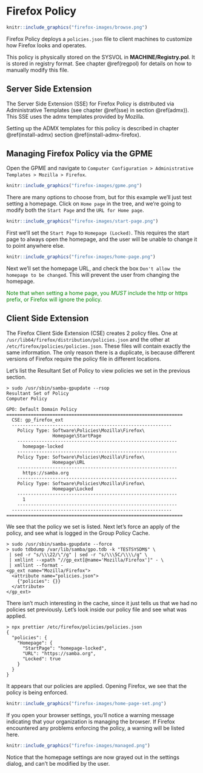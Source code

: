 # Firefox Policy {#firefox}

```r
knitr::include_graphics("firefox-images/browse.png")
```

\index{Policies!Firefox}

Firefox Policy deploys a `policies.json` file to client machines to customize how Firefox looks and operates.

This policy is physically stored on the SYSVOL in **MACHINE/Registry.pol**. It is stored in registry format. See chapter \@ref(regpol) for details on how to manually modify this file.

## Server Side Extension

The Server Side Extension (SSE) for Firefox Policy is distributed via Administrative Templates (see chapter \@ref(sse) in section \@ref(admx)). This SSE uses the admx templates provided by Mozilla.

Setting up the ADMX templates for this policy is described in chapter \@ref(install-admx) section \@ref(install-admx-firefox).
\index{Server Side Extensions}
\index{Administrative Templates}

## Managing Firefox Policy via the GPME

Open the GPME and navigate to `Computer Configuration > Administrative Templates > Mozilla > Firefox`.

```r
knitr::include_graphics("firefox-images/gpme.png")
```

There are many options to choose from, but for this example we'll just test setting a homepage. Click on `Home page` in the tree, and we're going to modify both the `Start Page` and the `URL for Home page`.

```r
knitr::include_graphics("firefox-images/start-page.png")
```

First we'll set the `Start Page` to `Homepage (Locked)`. This requires the start page to always open the homepage, and the user will be unable to change it to point anywhere else.

```r
knitr::include_graphics("firefox-images/home-page.png")
```

Next we'll set the homepage URL, and check the box `Don't allow the homepage to be changed`. This will prevent the user from changing the homepage.

::: {#info style="color: green;"}
Note that when setting a home page, you *MUST* include the http or https prefix, or Firefox will ignore the policy.
:::

## Client Side Extension

The Firefox Client Side Extension (CSE) creates 2 policy files. One at `/usr/lib64/firefox/distribution/policies.json` and the other at `/etc/firefox/policies/policies.json`. These files will contain exactly the same information. The only reason there is a duplicate, is because different versions of Firefox require the policy file in different locations.
\index{Client Side Extensions}

Let’s list the Resultant Set of Policy to view policies we set in the previous section.

```
> sudo /usr/sbin/samba-gpupdate --rsop
Resultant Set of Policy
Computer Policy

GPO: Default Domain Policy
=================================================================
  CSE: gp_firefox_ext
  -----------------------------------------------------------
    Policy Type: Software\Policies\Mozilla\Firefox\
                 Homepage\StartPage
    -----------------------------------------------------------
      homepage-locked
    -----------------------------------------------------------
    Policy Type: Software\Policies\Mozilla\Firefox\
                 Homepage\URL
    -----------------------------------------------------------
      https://samba.org
    -----------------------------------------------------------
    Policy Type: Software\Policies\Mozilla\Firefox\
                 Homepage\Locked
    -----------------------------------------------------------
      1
    -----------------------------------------------------------
  -----------------------------------------------------------
=================================================================
```
\index{Resultant Set of Policy}

We see that the policy we set is listed. Next let's force an apply of the policy, and see what is logged in the Group Policy Cache.

```
> sudo /usr/sbin/samba-gpupdate --force
> sudo tdbdump /var/lib/samba/gpo.tdb -k "TESTSYSDM$" \
 | sed -r "s/\\\22/\"/g" | sed -r "s/\\\5C/\\\\/g" \
 | xmllint --xpath "//gp_ext[@name='Mozilla/Firefox']" - \
 | xmllint --format -
<gp_ext name="Mozilla/Firefox">
  <attribute name="policies.json">
    {"policies": {}}
  </attribute>
</gp_ext>
```

There isn't much interesting in the cache, since it just tells us that we had no policies set previously. Let's look inside our policy file and see what was applied.
\index{Group Policy Cache}

```
> npx prettier /etc/firefox/policies/policies.json
{
  "policies": {
    "Homepage": {
      "StartPage": "homepage-locked",
      "URL": "https://samba.org",
      "Locked": true
    }
  }
}
```

It appears that our policies are applied. Opening Firefox, we see that the policy is being enforced.

```r
knitr::include_graphics("firefox-images/home-page-set.png")
```

If you open your browser settings, you'll notice a warning message indicating that your organization is managing the browser. If Firefox encountered any problems enforcing the policy, a warning will be listed here.

```r
knitr::include_graphics("firefox-images/managed.png")
```

Notice that the homepage settings are now grayed out in the settings dialog, and can't be modified by the user.
